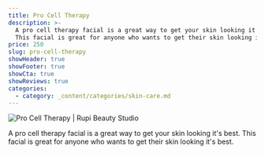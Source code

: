 ```yaml
---
title: Pro Cell Therapy
description: >-
  A pro cell therapy facial is a great way to get your skin looking it's best.
  This facial is great for anyone who wants to get their skin looking it's best.
price: 250
slug: pro-cell-therapy
showHeader: true
showFooter: true
showCta: true
showReviews: true
categories:
  - category: _content/categories/skin-care.md
---
```


![Pro Cell Therapy | Rupi Beauty Studio](/uploads/services/facial.webp 'Pro Cell Therapy | Rupi Beauty Studio')

A pro cell therapy facial is a great way to get your skin looking it's best. This facial is great for anyone who wants to get their skin looking it's best.
